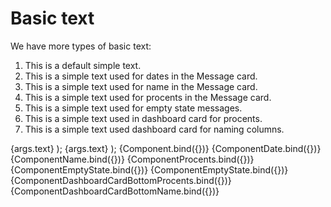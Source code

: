 
<Meta title="Elements/BasicText" component={BasicText} />

# Basic text

We have more types of basic text:

1. This is a default simple text.
2. This is a simple text used for dates in the Message card.
3. This is a simple text used for name in the Message card.
4. This is a simple text used for procents in the Message card.
5. This is a simple text used for empty state messages.
6. This is a simple text used in dashboard card for procents.
7. This is a simple text used dashboard card for naming columns.

  <BasicText procents color={args.color}>
    {args.text}
  </BasicText>
);
  <BasicText bottomRowProcents color={args.color}>
    {args.text}
  </BasicText>
);

<Canvas>
  <Story
    name="Default"
    args={{
      text: "I'm an basic text.",
    }}
  >
    {Component.bind({})}
  </Story>
  <Story
    name="Date"
    args={{
      text: "13/3/2021",
    }}
  >
    {ComponentDate.bind({})}
  </Story>
  <Story
    name="Message card"
    args={{
      text: "I'm an basic text.",
    }}
  >
    {ComponentName.bind({})}
  </Story>
  <Story
    name="Procents"
    args={{
      text: "91 %",
      color: "#23A454",
    }}
  >
    {ComponentProcents.bind({})}
  </Story>
  <Story
    name="Empty state"
    args={{
      text: "You do not recieved any feedback yet",
    }}
  >
    {ComponentEmptyState.bind({})}
  </Story>
  <Story
    name="Events"
    args={{
      text: "John Doe",
    }}
  >
    {ComponentEmptyState.bind({})}
  </Story>
  <Story
    name="Dashboard Card procents"
    args={{
      text: "10%",
      color: "#23A454",
    }}
  >
    {ComponentDashboardCardBottomProcents.bind({})}
  </Story>
  <Story
    name="Dashboard card name"
    args={{
      text: "max.",
    }}
  >
    {ComponentDashboardCardBottomName.bind({})}
  </Story>
</Canvas>
